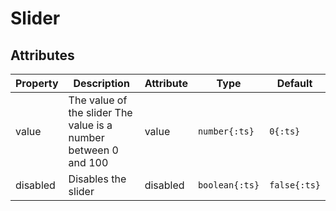 
# Slider

## Attributes
Property | Description | Attribute | Type | Default
--- | --- | --- | --- | ---
value | The value of the slider The value is a number between 0 and 100 | value | `number{:ts}` | `0{:ts}`
disabled | Disables the slider | disabled | `boolean{:ts}` | `false{:ts}`


